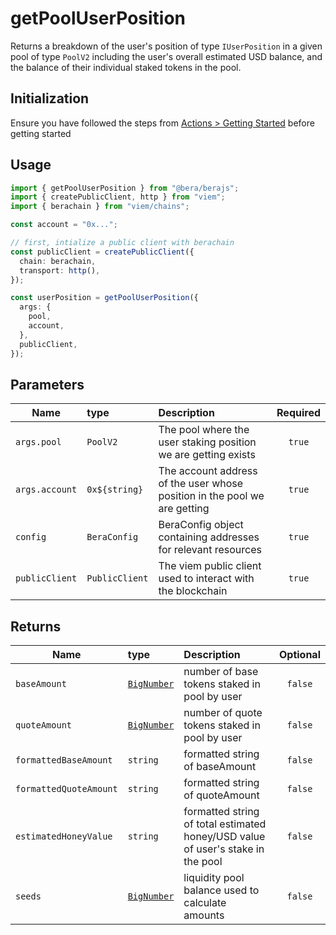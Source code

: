 # getPoolUserPosition

Returns a breakdown of the user's position of type `IUserPosition` in a given pool of type `PoolV2` including the user's overall estimated USD balance, and the balance of their individual staked tokens in the pool.

## Initialization

Ensure you have followed the steps from [Actions > Getting Started](/actions/getting-started) before getting started

## Usage

```ts
import { getPoolUserPosition } from "@bera/berajs";
import { createPublicClient, http } from "viem";
import { berachain } from "viem/chains";

const account = "0x...";

// first, intialize a public client with berachain
const publicClient = createPublicClient({
  chain: berachain,
  transport: http(),
});

const userPosition = getPoolUserPosition({
  args: {
    pool,
    account,
  },
  publicClient,
});
```

## Parameters

| Name           | type           | Description                                                               | Required |
| -------------- | :------------- | :------------------------------------------------------------------------ | :------: |
| `args.pool`    | `PoolV2`       | The pool where the user staking position we are getting exists            |  `true`  |
| `args.account` | `0x${string}`  | The account address of the user whose position in the pool we are getting |  `true`  |
| `config`       | `BeraConfig`   | BeraConfig object containing addresses for relevant resources             |  `true`  |
| `publicClient` | `PublicClient` | The viem public client used to interact with the blockchain               |  `true`  |

## Returns

| Name                   | type                                                             | Description                                                                     | Optional |
| ---------------------- | :--------------------------------------------------------------- | :------------------------------------------------------------------------------ | :------: |
| `baseAmount`           | [`BigNumber`](https://mikemcl.github.io/bignumber.js/#bignumber) | number of base tokens staked in pool by user                                    | `false`  |
| `quoteAmount`          | [`BigNumber`](https://mikemcl.github.io/bignumber.js/#bignumber) | number of quote tokens staked in pool by user                                   | `false`  |
| `formattedBaseAmount`  | `string`                                                         | formatted string of baseAmount                                                  | `false`  |
| `formattedQuoteAmount` | `string`                                                         | formatted string of quoteAmount                                                 | `false`  |
| `estimatedHoneyValue`  | `string`                                                         | formatted string of total estimated honey/USD value of user's stake in the pool | `false`  |
| `seeds`                | [`BigNumber`](https://mikemcl.github.io/bignumber.js/#bignumber) | liquidity pool balance used to calculate amounts                                | `false`  |

